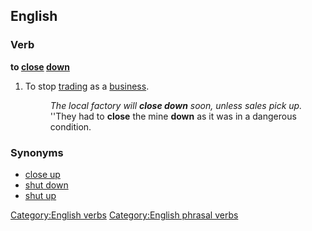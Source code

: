 ==English==

===Verb===
'''to [[close]] [[down]]'''

# To stop [[trading]] as a [[business]].
#: ''The local factory will '''close down''' soon, unless sales pick up.''
#: ''They had to '''close''' the mine '''down''' as it was in a dangerous condition.

===Synonyms===
*[[close up]]
*[[shut down]]
*[[shut up]]

[[Category:English verbs]]
[[Category:English phrasal verbs]]